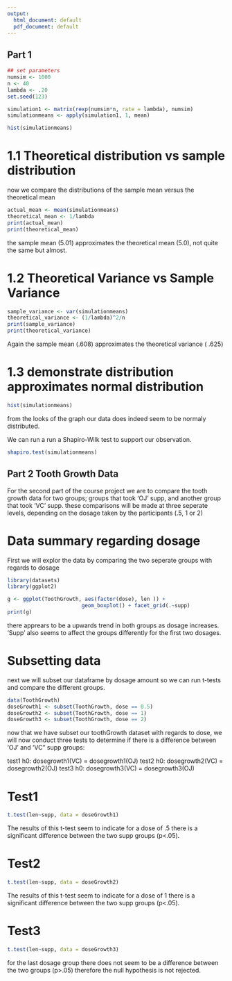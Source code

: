 ```yaml
---
output:
  html_document: default
  pdf_document: default
---
```

## Part 1
```r

## set parameters
numsim <- 1000
n <- 40
lambda <- .20
set.seed(123)

simulation1 <- matrix(rexp(numsim*n, rate = lambda), numsim)
simulationmeans <- apply(simulation1, 1, mean)

hist(simulationmeans)

```

# 1.1 Theoretical distribution vs sample distribution
now we compare the distributions of the sample mean versus the theoretical mean
```r

actual_mean <- mean(simulationmeans)
theoretical_mean <- 1/lambda
print(actual_mean)
print(theoretical_mean)

```
the sample mean (5.01) approximates the theoretical mean (5.0), not quite the same but almost.


# 1.2 Theoretical Variance vs Sample Variance
```r

sample_variance <- var(simulationmeans)
theoretical_variance <- (1/lambda)^2/n
print(sample_variance)
print(theoretical_variance)

```
Again the sample mean (.608) approximates the theoretical variance ( .625)

# 1.3 demonstrate distribution approximates normal distribution
```r
hist(simulationmeans)
```
from the looks of the graph our data does indeed seem to be normaly distributed.

We can run a run a Shapiro-Wilk test to support our observation.
```r
shapiro.test(simulationmeans)
```


## Part 2 Tooth Growth Data

For the second part of the course project we are to compare the tooth growth data
for two groups; groups that took 'OJ' supp, and another group that took 'VC' supp.
these comparisons will be made at three seperate levels, depending on the dosage
taken by the participants (.5, 1 or 2)


# Data summary regarding dosage

First we will explor the data by comparing the two seperate groups with regards to dosage
```r
library(datasets) 
library(ggplot2) 

g <- ggplot(ToothGrowth, aes(factor(dose), len )) +
                        geom_boxplot() + facet_grid(.~supp)
print(g)

```
there apprears to be a upwards trend in both groups as dosage increases. 'Supp' also
seems to affect the groups differently for the first two dosages.

# Subsetting data
next we will subset our dataframe by dosage amount so we can run t-tests and compare the different groups.
```r

data(ToothGrowth) 
doseGrowth1 <- subset(ToothGrowth, dose == 0.5) 
doseGrowth2 <- subset(ToothGrowth, dose == 1)
doseGrowth3 <- subset(ToothGrowth, dose == 2)

```

now that we have subset our toothGrowth dataset with regards to dose, we will 
now conduct three tests to determine if there is a difference between 'OJ'
and 'VC" supp groups:

test1
h0: dosegrowth1(VC) = dosegrowth1(OJ)
test2
h0: dosegrowth2(VC) = dosegrowth2(OJ)
test3
h0: dosegrowth3(VC) = dosegrowth3(OJ)

# Test1
```r
t.test(len~supp, data = doseGrowth1)
```
The results of this t-test seem to indicate for a dose of .5 there is a 
significant difference between the two supp groups (p<.05).

# Test2
```r
t.test(len~supp, data = doseGrowth2)
```
The results of this t-test seem to indicate for a dose of 1 there is a 
significant difference between the two supp groups (p<.05).

# Test3
```r
t.test(len~supp, data = doseGrowth3)
```
for the last dosage group there does not seem to be a difference between
the two groups (p>.05) therefore the null hypothesis is not rejected.
